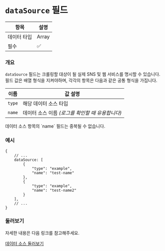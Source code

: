 
# `dataSource` 필드

| 항목     | 설명    |
|--------|-------|
| 데이터 타입 | Array |
| 필수     | ✅     |

### 개요

`dataSource` 필드는 크롤링할 대상이 될 실제 SNS 및 웹 서비스를 명시할 수 있습니다. 필드 값은 배열 형식을 지켜야하며, 각각의 항목은 다음과
같은 공통 형식을 가집니다.

| 이름     | 값 설명                          |
|--------|-------------------------------|
| `type` | 해당 데이터 소스 타입                  |
| `name` | 데이터 소스 이름 _(로그를 확인할 때 유용합니다)_ |

<Callout type="warning">
    데이터 소스 항목의 `name` 필드는 중복될 수 없습니다.
</Callout>

### 예시

```json5
{
    // ...
    dataSource: [
        {
            "type": "example",
            "name": "test-name"
        },
        {
            "type": "example",
            "name": "test-name2"
        }
    ],
    // ...
}
```

### 둘러보기

자세한 내용은 다음 링크를 참고해주세요.

[데이터 소스 둘러보기](/ko/data-sources/overview)
